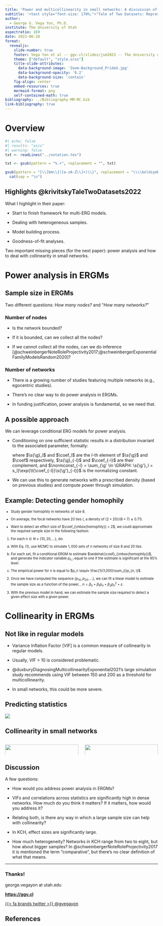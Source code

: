 ```yaml
---
title: 'Power and multicollinearity in small networks: A discussion of'
subtitle: '<text style="font-size: 170%;">"Tale of Two Datasets: Representativeness and Generalisability of Inference for Samples of Networks"</text><br><br>JSM 2023<br>Toronto, Canada'
author: 
  - George G. Vega Yon, Ph.D.
institute: The University of Utah
aspectratio: 169
date: 2023-06-28
format:
  revealjs:
    slide-number: true
    footer: Vega Yon et al -- ggv.cl/slides/jsm2023 -- The University of Utah
    theme: ["default", "style.scss"]
    title-slide-attributes: 
      data-background-image: 'Zoom-Background_PrideU.jpg'
      data-background-opacity: '0.2'
      data-background-size: 'contain'
    fig-align: center
    embed-resources: true
    mermaid-format: png
    self-contained-math: true
bibliography: ../Bibliography-MM-MC.bib
link-bibliography: true
---
```


# Overview {background-color="#890000"}

```r
#| echo: false
#| results: "asis"
#| warning: false
txt <- readLines("../notation.tex")

txt <- gsub(pattern = "%.+", replacement = "", txt)

gsub(pattern = "[\\]bm\\{([a-zA-Z\\]+)\\}", replacement = "\\\\boldsymbol{\\1}", txt) |>
  cat(sep = "\n")
```


## Highlights @krivitskyTaleTwoDatasets2022

What I highlight in their paper:

- Start to finish framework for multi-ERG models.

- Dealing with heterogeneous samples.

- Model building process.

- Goodness-of-fit analyses.

Two important missing pieces (for the next paper): power analysis and how to deal with collinearity in small networks.

# Power analysis in ERGMs {background-color="#890000"}

## Sample size in ERGMs

Two different questions: *How many nodes?* and "*How many networks?*"

### Number of nodes

- Is the network bounded?

- If it is bounded, can we collect all the nodes?

- If we cannot collect all the nodes, can we do inference [@schweinbergerNoteRoleProjectivity2017;@schweinbergerExponentialFamilyModelsRandom2020]?

### Number of networks

- There is a growing number of studies featuring multiple networks (e.g., egocentric studies).

- There's no clear way to do power analysis in ERGMs.

- In funding justification, power analysis is fundamental, so we need that.

## A possible approach

We can leverage conditional ERG models for power analysis.

- Conditioning on one sufficient statistic results in a distribution invariant to the associated parameter, formally:

  \begin{align}
  \notag\Prcond{\Graph = \g}{\s{\g}_l = s_l}  & = \frac{%
    \Pr{\s{\Graph}_{-l} = \s{\g}_{-l}, \s{\g}_l = s_l}
  }{%
    \sum_{\g'\in\GRAPH:\s{\g'}_l = s_l}\Pr{\s{\Graph} = \g'}%
  } \\ & =  %
  \frac{%
    \exp{\t{\coef_{-l}}\s{\g}_{-l}}
  }{%
    \normconst_{-l}
  }, \tag{1}
  \end{align}

  where $\s{\g}_l$ and $\coef_l$ are the $l$-th element of $\s{\g}$ and $\coef$ respectively, $\s{\g}_{-l}$ and $\coef_{-l}$ are their complement, and $\normconst_{-l} = \sum_{\g' \in \GRAPH: \s{\g'}_l = s_l}\exp{\t{\coef_{-l}}\s{\g'}_{-l}}$ is the normalizing constant.

- We can use this to generate networks with a prescribed density (based on previous studies) and compute power through simulation.

## Example: Detecting gender homophily

::: {style="font-size: 80%"}

 - Study gender homophily in networks of size 8.

 - On average, the focal networks have 20 ties (\textit{i.e.}, a density of $(2\times 20)/(8 \times 7) \approx 0.71$).
 
 - Want to detect an effect size of $\coef_{\mbox{homophily}} = 2$, we could approximate the required sample size in the following fashion:


1.  For each $n \in N \equiv \{10, 20, \dots\}$, do:


  a.   With Eq. (1), use MCMC to simulate $1,000$ sets of $n$ networks of size 8 and 20 ties.

  b.   For each set, fit a conditional ERGM to estimate $\widehat{\coef}_{\mbox{homophily}}$, and generate the indicator variable $p_{n, i}$ equal to one if the estimate is significant at the 95\% level.
  
  c.   The empirical power for $n$ is equal to $p_n \equiv \frac{1}{1,000}\sum_{i}p_{n, i}$.


2.  Once we have computed the sequence $\{p_{10}, p_{20}, \dots\}$, we can fit a linear model to estimate the sample size as a function of the power, \textit{i.e.}, $n = \beta_0 + \beta_1 p_n + \beta_2 p_n^2 + \varepsilon$.

3.  With the previous model in hand, we can estimate the sample size required to detect a given effect size with a given power.

:::

# Collinearity in ERGMs {background-color="#890000"}

## Not like in regular models

- Variance Inflation Factor [VIF] is a common measure of collinearity in regular models.

- Usually, VIF > 10 is considered problematic.

- @duxburyDiagnosingMulticollinearityExponential2021's large simulation study recommends using VIF between 150 and 200 as a threshold for multicollinearity.

- In small networks, this could be more severe.

## Predicting statistics

![](figures/conditional-prob-ttriad.png)

## Collinearity in small networks

::: {.columns}

::: {.column width="50%"}
![](figures/vif-n%3D5.png){width="100%"}
:::

::: {.column width="50%"}
![](figures/cor-n%3D5.png){width="100%"}
:::

:::

## Discussion

A few questions:

- How would you address power analysis in ERGMs?

- VIFs and correlations across statistics are significantly high in dense networks. How much do you think it matters? If it matters, how would you address it? 

- Relating both, is there any way in which a large sample size can help with collinearity?

- In KCH, effect sizes are significantly large. 

- How much heterogeneity? Networks in KCH range from two to eight, but how about bigger samples? In @schweinbergerNoteRoleProjectivity2017 it is mentioned the term "comparative", but there's no clear definition of what that means.

<!-- - Since you have multi networks, have you thought about bootstrap methods?  -->

---

<!-- ::: {.fragment style="text-align: center; font-size: 120%"} -->
### Thanks!

george.vegayon at utah.edu

[**https://ggv.cl**](https://ggvy.cl){target="_blank"}

[{{< fa brands twitter >}} \@gvegayon](https://twitter.com/gvegayon){target="_blank"}
<!-- ::: -->

## References